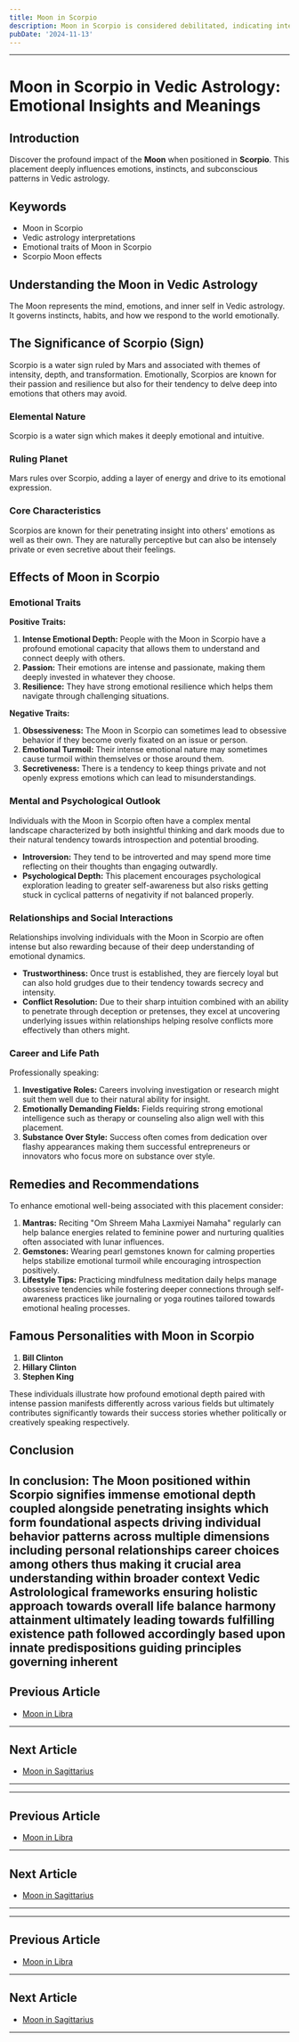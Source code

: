 ```yaml
---
title: Moon in Scorpio
description: Moon in Scorpio is considered debilitated, indicating intense and transformative emotions. Individuals are deep, mysterious, and may experience emotional turbulence and strong desires in Vedic Astrology
pubDate: '2024-11-13'
---
```


---

# Moon in Scorpio in Vedic Astrology: Emotional Insights and Meanings

## Introduction

Discover the profound impact of the **Moon** when positioned in **Scorpio**. This placement deeply influences emotions, instincts, and subconscious patterns in Vedic astrology.

## Keywords

- Moon in Scorpio
- Vedic astrology interpretations
- Emotional traits of Moon in Scorpio
- Scorpio Moon effects

## Understanding the Moon in Vedic Astrology

The Moon represents the mind, emotions, and inner self in Vedic astrology. It governs instincts, habits, and how we respond to the world emotionally.

## The Significance of Scorpio (Sign)

Scorpio is a water sign ruled by Mars and associated with themes of intensity, depth, and transformation. Emotionally, Scorpios are known for their passion and resilience but also for their tendency to delve deep into emotions that others may avoid.

### Elemental Nature
Scorpio is a water sign which makes it deeply emotional and intuitive.

### Ruling Planet
Mars rules over Scorpio, adding a layer of energy and drive to its emotional expression.

### Core Characteristics
Scorpios are known for their penetrating insight into others' emotions as well as their own. They are naturally perceptive but can also be intensely private or even secretive about their feelings.

## Effects of Moon in Scorpio

### Emotional Traits

**Positive Traits:**
1. **Intense Emotional Depth:** People with the Moon in Scorpio have a profound emotional capacity that allows them to understand and connect deeply with others.
2. **Passion:** Their emotions are intense and passionate, making them deeply invested in whatever they choose.
3. **Resilience:** They have strong emotional resilience which helps them navigate through challenging situations.

**Negative Traits:**
1. **Obsessiveness:** The Moon in Scorpio can sometimes lead to obsessive behavior if they become overly fixated on an issue or person.
2. **Emotional Turmoil:** Their intense emotional nature may sometimes cause turmoil within themselves or those around them.
3. **Secretiveness:** There is a tendency to keep things private and not openly express emotions which can lead to misunderstandings.

### Mental and Psychological Outlook

Individuals with the Moon in Scorpio often have a complex mental landscape characterized by both insightful thinking and dark moods due to their natural tendency towards introspection and potential brooding.

- **Introversion:** They tend to be introverted and may spend more time reflecting on their thoughts than engaging outwardly.
- **Psychological Depth:** This placement encourages psychological exploration leading to greater self-awareness but also risks getting stuck in cyclical patterns of negativity if not balanced properly.

### Relationships and Social Interactions

Relationships involving individuals with the Moon in Scorpio are often intense but also rewarding because of their deep understanding of emotional dynamics.

- **Trustworthiness:** Once trust is established, they are fiercely loyal but can also hold grudges due to their tendency towards secrecy and intensity.
- **Conflict Resolution:** Due to their sharp intuition combined with an ability to penetrate through deception or pretenses, they excel at uncovering underlying issues within relationships helping resolve conflicts more effectively than others might.

### Career and Life Path

Professionally speaking:
1. **Investigative Roles:** Careers involving investigation or research might suit them well due to their natural ability for insight.
2. **Emotionally Demanding Fields:** Fields requiring strong emotional intelligence such as therapy or counseling also align well with this placement.
3. **Substance Over Style:** Success often comes from dedication over flashy appearances making them successful entrepreneurs or innovators who focus more on substance over style.

## Remedies and Recommendations

To enhance emotional well-being associated with this placement consider:
1. **Mantras:** Reciting "Om Shreem Maha Laxmiyei Namaha" regularly can help balance energies related to feminine power and nurturing qualities often associated with lunar influences.
2. **Gemstones:** Wearing pearl gemstones known for calming properties helps stabilize emotional turmoil while encouraging introspection positively.
3. **Lifestyle Tips:** Practicing mindfulness meditation daily helps manage obsessive tendencies while fostering deeper connections through self-awareness practices like journaling or yoga routines tailored towards emotional healing processes.

## Famous Personalities with Moon in Scorpio

1. **Bill Clinton**
2. **Hillary Clinton**
3. **Stephen King**

These individuals illustrate how profound emotional depth paired with intense passion manifests differently across various fields but ultimately contributes significantly towards their success stories whether politically or creatively speaking respectively.

## Conclusion

In conclusion:
The Moon positioned within Scorpio signifies immense emotional depth coupled alongside penetrating insights which form foundational aspects driving individual behavior patterns across multiple dimensions including personal relationships career choices among others thus making it crucial area understanding within broader context Vedic Astrolological frameworks ensuring holistic approach towards overall life balance harmony attainment ultimately leading towards fulfilling existence path followed accordingly based upon innate predispositions guiding principles governing inherent
---

## Previous Article
- [Moon in Libra](/blogs-md/0802_Moon_in_Rashi/080207_Moon_in_Libra.mdx)

---

## Next Article
- [Moon in Sagittarius](/blogs-md/0802_Moon_in_Rashi/080209_Moon_in_Sagittarius.mdx)

---
---

## Previous Article
- [Moon in Libra](080207_Moon_in_Libra.mdx)

---

## Next Article
- [Moon in Sagittarius](080209_Moon_in_Sagittarius.mdx)

---
---

## Previous Article
- [Moon in Libra](080207_Moon_in_Libra.mdx)

---

## Next Article
- [Moon in Sagittarius](080209_Moon_in_Sagittarius.mdx)

---
